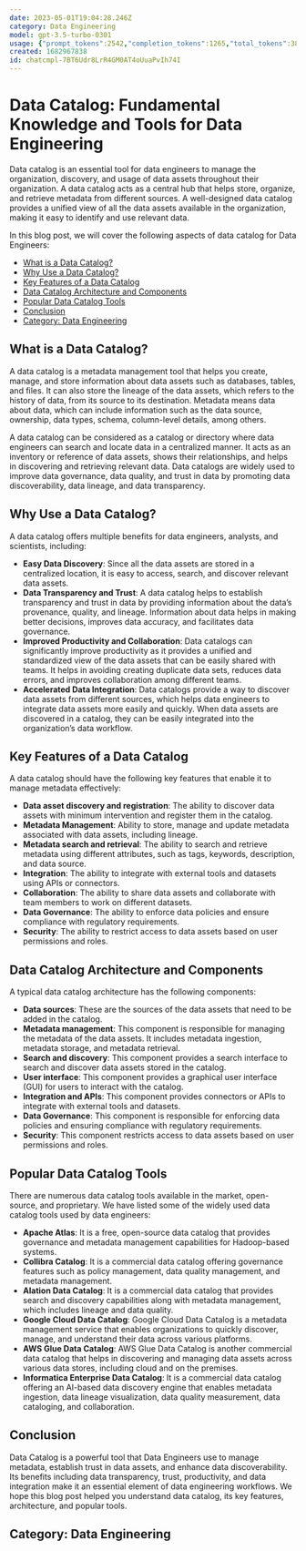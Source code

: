 ```yaml
---
date: 2023-05-01T19:04:28.246Z
category: Data Engineering
model: gpt-3.5-turbo-0301
usage: {"prompt_tokens":2542,"completion_tokens":1265,"total_tokens":3807}
created: 1682967838
id: chatcmpl-7BT6Udr8LrR4GM0AT4oUuaPvIh74I
---
```


# Data Catalog: Fundamental Knowledge and Tools for Data Engineering 

Data catalog is an essential tool for data engineers to manage the organization, discovery, and usage of data assets throughout their organization. A data catalog acts as a central hub that helps store, organize, and retrieve metadata from different sources. A well-designed data catalog provides a unified view of all the data assets available in the organization, making it easy to identify and use relevant data.

In this blog post, we will cover the following aspects of data catalog for Data Engineers:

- [What is a Data Catalog?](#what-is-a-data-catalog)
- [Why Use a Data Catalog?](#why-use-a-data-catalog)
- [Key Features of a Data Catalog](#key-features-of-a-data-catalog)
- [Data Catalog Architecture and Components](#data-catalog-architecture-and-components)
- [Popular Data Catalog Tools](#popular-data-catalog-tools)
- [Conclusion](#conclusion)
- [Category: Data Engineering](#category-data-engineering)

## What is a Data Catalog?

A data catalog is a metadata management tool that helps you create, manage, and store information about data assets such as databases, tables, and files. It can also store the lineage of the data assets, which refers to the history of data, from its source to its destination. Metadata means data about data, which can include information such as the data source, ownership, data types, schema, column-level details, among others. 

A data catalog can be considered as a catalog or directory where data engineers can search and locate data in a centralized manner. It acts as an inventory or reference of data assets, shows their relationships, and helps in discovering and retrieving relevant data. Data catalogs are widely used to improve data governance, data quality, and trust in data by promoting data discoverability, data lineage, and data transparency.

## Why Use a Data Catalog?

A data catalog offers multiple benefits for data engineers, analysts, and scientists, including:

- **Easy Data Discovery**: Since all the data assets are stored in a centralized location, it is easy to access, search, and discover relevant data assets.
- **Data Transparency and Trust**: A data catalog helps to establish transparency and trust in data by providing information about the data’s provenance, quality, and lineage. Information about data helps in making better decisions, improves data accuracy, and facilitates data governance.
- **Improved Productivity and Collaboration**: Data catalogs can significantly improve productivity as it provides a unified and standardized view of the data assets that can be easily shared with teams. It helps in avoiding creating duplicate data sets, reduces data errors, and improves collaboration among different teams.
- **Accelerated Data Integration**: Data catalogs provide a way to discover data assets from different sources, which helps data engineers to integrate data assets more easily and quickly. When data assets are discovered in a catalog, they can be easily integrated into the organization’s data workflow.

## Key Features of a Data Catalog

A data catalog should have the following key features that enable it to manage metadata effectively:

- **Data asset discovery and registration**: The ability to discover data assets with minimum intervention and register them in the catalog.
- **Metadata Management**: Ability to store, manage and update metadata associated with data assets, including lineage.
- **Metadata search and retrieval**: The ability to search and retrieve metadata using different attributes, such as tags, keywords, description, and data source.
- **Integration**: The ability to integrate with external tools and datasets using APIs or connectors.
- **Collaboration**: The ability to share data assets and collaborate with team members to work on different datasets.
- **Data Governance**: The ability to enforce data policies and ensure compliance with regulatory requirements.
- **Security**: The ability to restrict access to data assets based on user permissions and roles.

## Data Catalog Architecture and Components

A typical data catalog architecture has the following components:

- **Data sources**: These are the sources of the data assets that need to be added in the catalog.
- **Metadata management**: This component is responsible for managing the metadata of the data assets. It includes metadata ingestion, metadata storage, and metadata retrieval.
- **Search and discovery**: This component provides a search interface to search and discover data assets stored in the catalog.
- **User interface**: This component provides a graphical user interface (GUI) for users to interact with the catalog.
- **Integration and APIs**: This component provides connectors or APIs to integrate with external tools and datasets.
- **Data Governance**: This component is responsible for enforcing data policies and ensuring compliance with regulatory requirements.
- **Security**: This component restricts access to data assets based on user permissions and roles.

## Popular Data Catalog Tools

There are numerous data catalog tools available in the market, open-source, and proprietary. We have listed some of the widely used data catalog tools used by data engineers:

- **Apache Atlas**: It is a free, open-source data catalog that provides governance and metadata management capabilities for Hadoop-based systems.
- **Collibra Catalog**: It is a commercial data catalog offering governance features such as policy management, data quality management, and metadata management.
- **Alation Data Catalog**: It is a commercial data catalog that provides search and discovery capabilities along with metadata management, which includes lineage and data quality.
- **Google Cloud Data Catalog**: Google Cloud Data Catalog is a metadata management service that enables organizations to quickly discover, manage, and understand their data across various platforms.
- **AWS Glue Data Catalog**: AWS Glue Data Catalog is another commercial data catalog that helps in discovering and managing data assets across various data stores, including cloud and on the premises.
- **Informatica Enterprise Data Catalog**: It is a commercial data catalog offering an AI-based data discovery engine that enables metadata ingestion, data lineage visualization, data quality measurement, data cataloging, and collaboration.

## Conclusion

Data Catalog is a powerful tool that Data Engineers use to manage metadata, establish trust in data assets, and enhance data discoverability. Its benefits including data transparency, trust, productivity, and data integration make it an essential element of data engineering workflows. We hope this blog post helped you understand data catalog, its key features, architecture, and popular tools.

## Category: Data Engineering